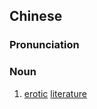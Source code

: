 {{also|黄书}}
==Chinese==
{{zh-forms|s=黄书}}

===Pronunciation===
{{zh-pron
|m=huángshū
|c=wong4 syu1
|cat=n
}}

===Noun===
{{zh-noun}}

# [[erotic]] [[literature]]